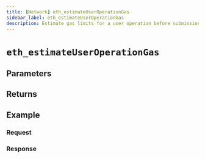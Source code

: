 ```yaml
---
title: [Network] eth_estimateUserOperationGas
sidebar_label: eth_estimateUserOperationGas
description: Estimate gas limits for a user operation before submission.
---
```




# `eth_estimateUserOperationGas`

<Description />

## Parameters


<Params />

## Returns


<Returns />

## Example


<Example />

### Request


<Request />

### Response


<Response />
